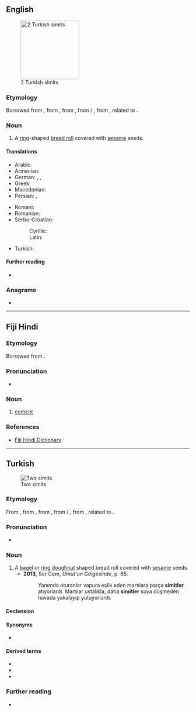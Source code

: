 {{also|simít}}
==English==
[[Image:Simit-2x.JPG|thumb|160px|2 Turkish simits]]

===Etymology===
Borrowed from {{bor|en|ota|سمید|tr=simit}}, from {{der|en|fa|سمید|tr=semid|t=semolina}}, from {{der|en|ar|سَمِيد|t=semolina}}, from {{der|en|arc|סְמִידָא}} /‎ {{m|syc|ܣܡܻܝܕܳܐ|tr=səmīḏā}}, from {{der|en|akk|𒆠𒅔𒆠𒅔𒄯𒄯|ts=samīdu|t=a type of fine groats, coarse flour, semolina}}, related to {{der|en|akk|𒀀𒊏𒄯𒄯|ts=samādu|t=to grind fine}}.

===Noun===
{{en-noun}}

# A [[ring]]-shaped [[bread roll]] covered with [[sesame]] seeds.

====Translations====
{{trans-top|ring-shaped bread roll}}
* Arabic: {{t|ar|سَمِيط|m}}
* Armenian: {{t+|hy|բոկեղ}}
* German: {{t|de|Simit|m}}, {{t|de|Sesamring|m}}, {{t|de|Sesamkringel|m}}
* Greek: {{t+|el|κουλούρι}}
* Macedonian: {{t|mk|ѓеврек}}
* Persian: {{t|fa|سمد|tr=semed}}, {{t|fa|سمید|tr=semid}}
{{trans-mid}}
* Romani: {{t|rom|bokoli}}
* Romanian: {{t+|ro|covrig|m}}
* Serbo-Croatian:
*: Cyrillic: {{t|sh|ђѐврек|m}}
*: Latin: {{t+|sh|đèvrek|m}}
* Turkish: {{t+|tr|simit}}
{{trans-bottom}}

====Further reading====
* {{pedialite|Simit}}

{{topics|en|Breads|Cakes and pastries|Snacks}}

===Anagrams===
* {{anagrams|en|a=iimst|mitis}}

----

==Fiji Hindi==

===Etymology===
Borrowed from {{bor|hif|en|cement}}.

===Pronunciation===
* {{IPA|/sɪmɪt/|lang=hif}}

===Noun===
{{head|hif|noun}}

# [[cement]]

===References===
* [https://web.archive.org/web/20080308065956/http://www.geocities.com/fijihindi/FijiHindiEnglishDict.htm#s Fiji Hindi Dictionary]

----

==Turkish==
{{was fwotd|2017|April|9|lang=tr}}
[[Image:Simit-2x.JPG|thumb|Two simits]]

===Etymology===
From {{inh|tr|ota|سمید|tr=simit}}, from {{der|tr|fa|سمید|tr=semid|t=semolina}}, from {{der|tr|ar|سَمِيد|t=semolina}}, from {{der|tr|arc|סְמִידָא}} /‎ {{m|syc|ܣܡܻܝܕܳܐ|tr=səmīḏā}}, from {{der|tr|akk|tr=samīdu|t=a type of fine groats, coarse flour, semolina}}, related to {{der|tr|akk|tr=samādu|t=to grind fine}}.

===Pronunciation===
* {{IPA|/siˈmit/|lang=tr}}

===Noun===
{{tr-noun|simidi|ler}}

# A [[bagel]] or [[ring]] [[doughnut]] shaped bread roll covered with [[sesame]] seeds.
#* '''2013''', Ser Cem, ''Umut'un Gölgesinde'', p. 65:
#*: Yanımda oturanlar vapura eşlik eden martılara parça '''simitler''' atıyorlardı. Martılar ustalıkla, daha '''simitler''' suya düşmeden havada yakalayıp yutuyorlardı.

====Declension====
{{tr-infl-noun-c|i|poss=1|stem=simid}}

====Synonyms====
* {{l|tr|gevrek}} {{q|İzmir}}

====Derived terms====
* {{l|tr|kandil simidi}}
* {{l|tr|simitçi}}
* {{l|tr|simitçilik}}

===Further reading===
* {{pedia|lang=tr}}

{{topics|tr|Breads|Cakes and pastries}}